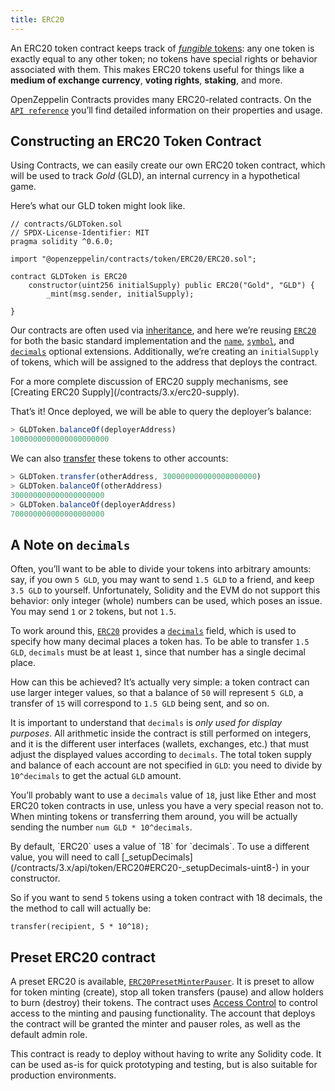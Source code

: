 ```yaml
---
title: ERC20
---
```


An ERC20 token contract keeps track of [_fungible_ tokens](/contracts/3.x/tokens#different-kinds-of-tokens): any one token is exactly equal to any other token; no tokens have special rights or behavior associated with them. This makes ERC20 tokens useful for things like a **medium of exchange currency**, **voting rights**, **staking**, and more.

OpenZeppelin Contracts provides many ERC20-related contracts. On the [`API reference`](/contracts/3.x/api/token/ERC20) you’ll find detailed information on their properties and usage.

## Constructing an ERC20 Token Contract

Using Contracts, we can easily create our own ERC20 token contract, which will be used to track _Gold_ (GLD), an internal currency in a hypothetical game.

Here’s what our GLD token might look like.

```solidity
// contracts/GLDToken.sol
// SPDX-License-Identifier: MIT
pragma solidity ^0.6.0;

import "@openzeppelin/contracts/token/ERC20/ERC20.sol";

contract GLDToken is ERC20
    constructor(uint256 initialSupply) public ERC20("Gold", "GLD") {
        _mint(msg.sender, initialSupply);

}
```

Our contracts are often used via [inheritance](https://solidity.readthedocs.io/en/latest/contracts.html#inheritance), and here we’re reusing [`ERC20`](/contracts/3.x/api/token/ERC20#erc20) for both the basic standard implementation and the [`name`](/contracts/3.x/api/token/ERC20#ERC20-name--), [`symbol`](/contracts/3.x/api/token/ERC20#ERC20-symbol--), and [`decimals`](/contracts/3.x/api/token/ERC20#ERC20-decimals--) optional extensions. Additionally, we’re creating an `initialSupply` of tokens, which will be assigned to the address that deploys the contract.

<Callout>
For a more complete discussion of ERC20 supply mechanisms, see [Creating ERC20 Supply](/contracts/3.x/erc20-supply).
</Callout>

That’s it! Once deployed, we will be able to query the deployer’s balance:

```javascript
> GLDToken.balanceOf(deployerAddress)
1000000000000000000000
```

We can also [transfer](/contracts/3.x/api/token/ERC20#IERC20-transfer-address-uint256-) these tokens to other accounts:

```javascript
> GLDToken.transfer(otherAddress, 300000000000000000000)
> GLDToken.balanceOf(otherAddress)
300000000000000000000
> GLDToken.balanceOf(deployerAddress)
700000000000000000000
```

## A Note on `decimals`

Often, you’ll want to be able to divide your tokens into arbitrary amounts: say, if you own `5 GLD`, you may want to send `1.5 GLD` to a friend, and keep `3.5 GLD` to yourself. Unfortunately, Solidity and the EVM do not support this behavior: only integer (whole) numbers can be used, which poses an issue. You may send `1` or `2` tokens, but not `1.5`.

To work around this, [`ERC20`](/contracts/3.x/api/token/ERC20#ERC20) provides a [`decimals`](/contracts/3.x/api/token/ERC20#ERC20-decimals--) field, which is used to specify how many decimal places a token has. To be able to transfer `1.5 GLD`, `decimals` must be at least `1`, since that number has a single decimal place.

How can this be achieved? It’s actually very simple: a token contract can use larger integer values, so that a balance of `50` will represent `5 GLD`, a transfer of `15` will correspond to `1.5 GLD` being sent, and so on.

It is important to understand that `decimals` is _only used for display purposes_. All arithmetic inside the contract is still performed on integers, and it is the different user interfaces (wallets, exchanges, etc.) that must adjust the displayed values according to `decimals`. The total token supply and balance of each account are not specified in `GLD`: you need to divide by `10^decimals` to get the actual `GLD` amount.

You’ll probably want to use a `decimals` value of `18`, just like Ether and most ERC20 token contracts in use, unless you have a very special reason not to. When minting tokens or transferring them around, you will be actually sending the number `num GLD * 10^decimals`.

<Callout>
By default, `ERC20` uses a value of `18` for `decimals`. To use a different value, you will need to call [_setupDecimals](/contracts/3.x/api/token/ERC20#ERC20-_setupDecimals-uint8-) in your constructor.
</Callout>

So if you want to send `5` tokens using a token contract with 18 decimals, the the method to call will actually be:

```solidity
transfer(recipient, 5 * 10^18);
```

## Preset ERC20 contract
A preset ERC20 is available, [`ERC20PresetMinterPauser`](/contracts/3.x/api/presets#ERC20PresetMinterPauser). It is preset to allow for token minting (create), stop all token transfers (pause) and allow holders to burn (destroy) their tokens. The contract uses [Access Control](/contracts/3.x/access-control) to control access to the minting and pausing functionality.  The account that deploys the contract will be granted the minter and pauser roles, as well as the default admin role.

This contract is ready to deploy without having to write any Solidity code.  It can be used as-is for quick prototyping and testing, but is also suitable for production environments.
